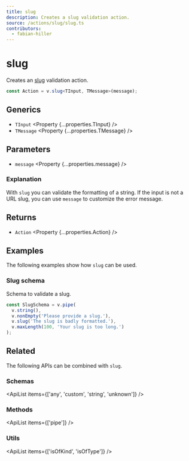 ```yaml
---
title: slug
description: Creates a slug validation action.
source: /actions/slug/slug.ts
contributors:
  - fabian-hiller
---
```



# slug

Creates an [slug](https://en.wikipedia.org/wiki/Clean_URL#Slug) validation action.

```ts
const Action = v.slug<TInput, TMessage>(message);
```

## Generics

- `TInput` <Property {...properties.TInput} />
- `TMessage` <Property {...properties.TMessage} />

## Parameters

- `message` <Property {...properties.message} />

### Explanation

With `slug` you can validate the formatting of a string. If the input is not a URL slug, you can use `message` to customize the error message.

## Returns

- `Action` <Property {...properties.Action} />

## Examples

The following examples show how `slug` can be used.

### Slug schema

Schema to validate a slug.

```ts
const SlugSchema = v.pipe(
  v.string(),
  v.nonEmpty('Please provide a slug.'),
  v.slug('The slug is badly formatted.'),
  v.maxLength(100, 'Your slug is too long.')
);
```

## Related

The following APIs can be combined with `slug`.

### Schemas

<ApiList items={['any', 'custom', 'string', 'unknown']} />

### Methods

<ApiList items={['pipe']} />

### Utils

<ApiList items={['isOfKind', 'isOfType']} />

